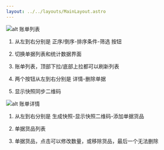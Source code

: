 ```yaml
---
layout: ../../layouts/MainLayout.astro
---
```


![alt 账单列表](/statistics-mark.png)

1. 从左到右分别是 正序/倒序-排序条件-筛选 按钮

2. 切换单据列表和统计数据界面

3. 账单列表，顶部下拉/底部上拉都可以刷新列表

4. 两个按钮从左到右分别是 详情-删除单据

5. 显示快照同步二维码

![alt 账单详情](/ticket-detail-mark.png)

1. 从左到右分别是 生成快照-显示快照二维码-添加单据货品

2. 单据货品列表

3. 单据货品，点击可以修改数量，或移除货品，最后一个无法删除
